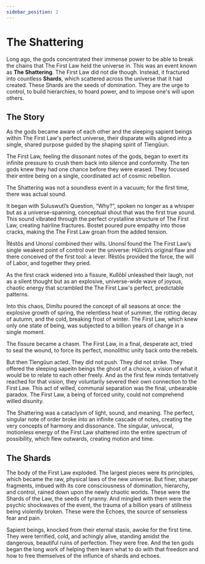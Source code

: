 ```yaml
---
sidebar_position: 2
---
```



# The Shattering

Long ago, the gods concentrated their immense power to be able to break the
chains that The First Law held the universe in. This was an event known as **The
Shattering**. The First Law did not die though. Instead, it fractured into
countless **Shards**, which scattered across the universe that it had created.
These Shards are the seeds of domination. They are the urge to control, to build
hierarchies, to hoard power, and to impose one's will upon others.

## The Story

As the gods became aware of each other and the sleeping sapient beings within
The First Law's perfect universe, their disparate wills aligned into a single,
shared purpose guided by the shaping spirit of Tîengûun.

The First Law, feeling the dissonant notes of the gods, began to exert its
infinite pressure to crush them back into silence and conformity. The ten gods
knew they had one chance before they were erased. They focused their entire
being on a single, coordinated act of cosmic rebellion.

The Shattering was not a soundless event in a vacuum; for the first time, there
was actual sound.

It began with Suluswutî’s Question, “Why?”, spoken no longer as a whisper but as
a universe-spanning, conceptual shout that was the first true sound. This sound
vibrated through the perfect crystalline structure of The First Law, creating
hairline fractures. Bostet poured pure empathy into those cracks, making the The
First Law groan from the added tension.

Îfêstôs and Unonsî combined their wills. Unonsî found the The First Law’s single
weakest point of control over the universe: Hûlicîn’s original flaw and there
conceived of the first tool: a lever. Îfêstôs provided the force, the will of
Labor, and together they pried.

As the first crack widened into a fissure, Kulîôbî unleashed their laugh, not as
a silent thought but as an explosive, universe-wide wave of joyous, chaotic
energy that scrambled the The First Law's perfect, predictable patterns.

Into this chaos, Dimîtu poured the concept of all seasons at once: the explosive
growth of spring, the relentless heat of summer, the rotting decay of autumn,
and the cold, breaking frost of winter. The First Law, which knew
only one state of being, was subjected to a billion years of change in a single
moment.

The fissure became a chasm. The First Law, in a final, desperate act, tried to
seal the wound, to force its perfect, monolithic unity back onto the rebels.

But then Tîengûun acted. They did not push. They did not strike. They offered
the sleeping sapeitn beings the ghost of a choice, a vision of what it would be
to relate to each other freely. And as the first few minds tentatively reached
for that vision, they voluntarily severed their own connection to the First Law.
This act of willed, communal separation was the final, unbearable paradox. The
First Law, a being of forced unity, could not comprehend willed disunity.

The Shattering was a cataclysm of light, sound, and meaning. The perfect,
singular note of order broke into an infinite cascade of notes, creating the
very concepts of harmony and dissonance. The singular, univocal, motionless
energy of the First Law shattered into the entire spectrum of possibility, which
flew outwards, creating motion and time.

## The Shards

The body of the First Law exploded. The largest pieces were its principles,
which became the raw, physical laws of the new universe. But finer, sharper
fragments, imbued with its core consciousness of domination, hierarchy, and
control, rained down upon the newly chaotic worlds. These were the Shards of the
Law, the seeds of tyranny. And mingled with them were the psychic shockwaves of
the event, the trauma of a billion years of stillness being violently broken.
These were the Echoes, the source of senseless fear and pain.

Sapient beings, knocked from their eternal stasis, awoke for the first time.
They were terrified, cold, and achingly alive, standing amidst the dangerous,
beautiful ruins of perfection. They were free. And the ten gods began the long
work of helping them learn what to do with that freedom and how to free
themselves of the influnce of shards and echoes.

<HisyeoTooltip />